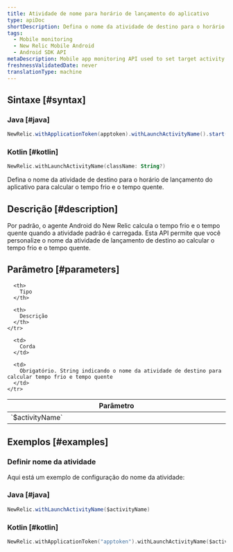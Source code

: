 ```yaml
---
title: Atividade de nome para horário de lançamento do aplicativo
type: apiDoc
shortDescription: Defina o nome da atividade de destino para o horário de lançamento do aplicativo para calcular o tempo frio e o tempo quente
tags:
  - Mobile monitoring
  - New Relic Mobile Android
  - Android SDK API
metaDescription: Mobile app monitoring API used to set target activity name.
freshnessValidatedDate: never
translationType: machine
---
```


## Sintaxe [#syntax]

### Java [#java]

```java
NewRelic.withApplicationToken(apptoken).withLaunchActivityName().start(this.getApplication());
```

### Kotlin [#kotlin]

```kotlin
NewRelic.withLaunchActivityName(className: String?)
```

Defina o nome da atividade de destino para o horário de lançamento do aplicativo para calcular o tempo frio e o tempo quente.

## Descrição [#description]

Por padrão, o agente Android do New Relic calcula o tempo frio e o tempo quente quando a atividade padrão é carregada. Esta API permite que você personalize o nome da atividade de lançamento de destino ao calcular o tempo frio e o tempo quente.

## Parâmetro [#parameters]

<table>
  <thead>
    <tr>
      <th width="25%">
        Parâmetro
      </th>

      <th>
        Tipo
      </th>

      <th>
        Descrição
      </th>
    </tr>
  </thead>

  <tbody>
    <tr>
      <td>
        `$activityName`
      </td>

      <td>
        Corda
      </td>

      <td>
        Obrigatório. String indicando o nome da atividade de destino para calcular tempo frio e tempo quente
      </td>
    </tr>
  </tbody>
</table>

## Exemplos [#examples]

### Definir nome da atividade

Aqui está um exemplo de configuração do nome da atividade:

### Java [#java]

```java
NewRelic.withLaunchActivityName($activityName)
```

### Kotlin [#kotlin]

```kotlin
NewRelic.withApplicationToken("apptoken").withLaunchActivityName($activityName).start(applicationContext)
```